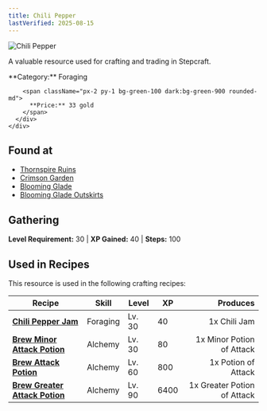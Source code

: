 ```yaml
---
title: Chili Pepper
lastVerified: 2025-08-15
---
```


<div className="flex items-start gap-6 mb-8">
  <div className="flex-shrink-0">
    <img src="/assets/resources/foraging/chili.png" alt="Chili Pepper" className="w-24 h-24 border rounded-lg" />
  </div>
  <div className="flex-1">
    <div className="space-y-2">
      <p className="text-lg text-muted-foreground">A valuable resource used for crafting and trading in Stepcraft.</p>
      <div className="flex flex-wrap gap-4 text-sm">
        <span className="px-2 py-1 bg-blue-100 dark:bg-blue-900 rounded-md">
          **Category:** Foraging
        </span>
        
        <span className="px-2 py-1 bg-green-100 dark:bg-green-900 rounded-md">
          **Price:** 33 gold
        </span>
      </div>
    </div>
  </div>
</div>

## Found at

- [Thornspire Ruins](/docs/map/individual/thornspire_ruins)
- [Crimson Garden](/docs/map/individual/crimson_garden)
- [Blooming Glade](/docs/map/individual/blooming_glade)
- [Blooming Glade Outskirts](/docs/map/individual/blooming_glade_outskirts)

## Gathering
**Level Requirement:** 30 | **XP Gained:** 40 | **Steps:** 100



## Used in Recipes

This resource is used in the following crafting recipes:

| Recipe | Skill | Level | XP | Produces |
|--------|-------|-------|----|---------:|
| **[Chili Pepper Jam](/docs/items/individual/chili_pepper_jam)** | Foraging | Lv. 30 | 40 | 1x Chili Jam |
| **[Brew Minor Attack Potion](/docs/items/individual/minor_attack_potion)** | Alchemy | Lv. 30 | 80 | 1x Minor Potion of Attack |
| **[Brew Attack Potion](/docs/items/individual/attackpotion)** | Alchemy | Lv. 60 | 800 | 1x Potion of Attack |
| **[Brew Greater Attack Potion](/docs/items/individual/greater_attack_potion)** | Alchemy | Lv. 90 | 6400 | 1x Greater Potion of Attack |
